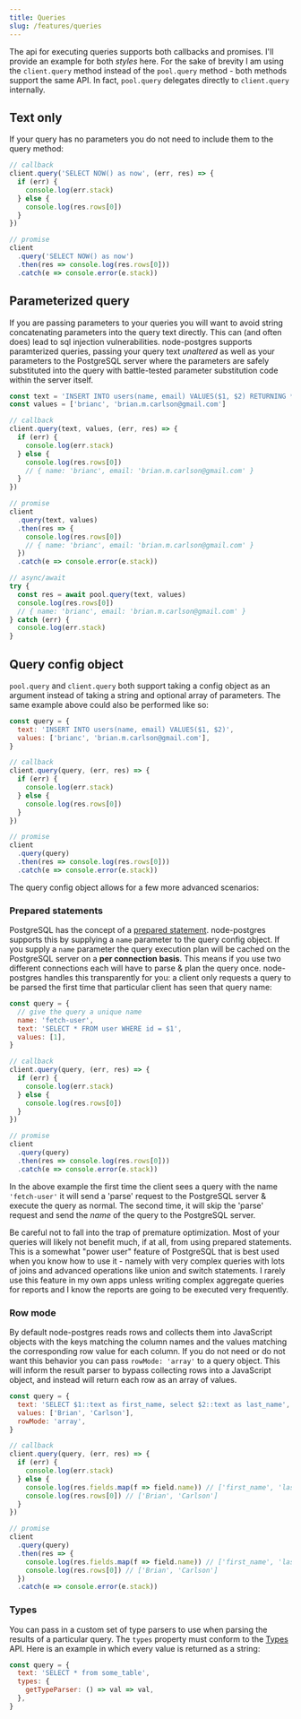 ```yaml
---
title: Queries
slug: /features/queries
---
```


The api for executing queries supports both callbacks and promises. I'll provide an example for both _styles_ here. For the sake of brevity I am using the `client.query` method instead of the `pool.query` method - both methods support the same API. In fact, `pool.query` delegates directly to `client.query` internally.

## Text only

If your query has no parameters you do not need to include them to the query method:

```js
// callback
client.query('SELECT NOW() as now', (err, res) => {
  if (err) {
    console.log(err.stack)
  } else {
    console.log(res.rows[0])
  }
})

// promise
client
  .query('SELECT NOW() as now')
  .then(res => console.log(res.rows[0]))
  .catch(e => console.error(e.stack))
```

## Parameterized query

If you are passing parameters to your queries you will want to avoid string concatenating parameters into the query text directly. This can (and often does) lead to sql injection vulnerabilities. node-postgres supports paramterized queries, passing your query text _unaltered_ as well as your parameters to the PostgreSQL server where the parameters are safely substituted into the query with battle-tested parameter substitution code within the server itself.

```js
const text = 'INSERT INTO users(name, email) VALUES($1, $2) RETURNING *'
const values = ['brianc', 'brian.m.carlson@gmail.com']

// callback
client.query(text, values, (err, res) => {
  if (err) {
    console.log(err.stack)
  } else {
    console.log(res.rows[0])
    // { name: 'brianc', email: 'brian.m.carlson@gmail.com' }
  }
})

// promise
client
  .query(text, values)
  .then(res => {
    console.log(res.rows[0])
    // { name: 'brianc', email: 'brian.m.carlson@gmail.com' }
  })
  .catch(e => console.error(e.stack))

// async/await
try {
  const res = await pool.query(text, values)
  console.log(res.rows[0])
  // { name: 'brianc', email: 'brian.m.carlson@gmail.com' }
} catch (err) {
  console.log(err.stack)
}
```

## Query config object

`pool.query` and `client.query` both support taking a config object as an argument instead of taking a string and optional array of parameters. The same example above could also be performed like so:

```js
const query = {
  text: 'INSERT INTO users(name, email) VALUES($1, $2)',
  values: ['brianc', 'brian.m.carlson@gmail.com'],
}

// callback
client.query(query, (err, res) => {
  if (err) {
    console.log(err.stack)
  } else {
    console.log(res.rows[0])
  }
})

// promise
client
  .query(query)
  .then(res => console.log(res.rows[0]))
  .catch(e => console.error(e.stack))
```

The query config object allows for a few more advanced scenarios:

### Prepared statements

PostgreSQL has the concept of a [prepared statement](https://www.postgresql.org/docs/9.3/static/sql-prepare.html). node-postgres supports this by supplying a `name` parameter to the query config object. If you supply a `name` parameter the query execution plan will be cached on the PostgreSQL server on a **per connection basis**. This means if you use two different connections each will have to parse & plan the query once. node-postgres handles this transparently for you: a client only requests a query to be parsed the first time that particular client has seen that query name:

```js
const query = {
  // give the query a unique name
  name: 'fetch-user',
  text: 'SELECT * FROM user WHERE id = $1',
  values: [1],
}

// callback
client.query(query, (err, res) => {
  if (err) {
    console.log(err.stack)
  } else {
    console.log(res.rows[0])
  }
})

// promise
client
  .query(query)
  .then(res => console.log(res.rows[0]))
  .catch(e => console.error(e.stack))
```

In the above example the first time the client sees a query with the name `'fetch-user'` it will send a 'parse' request to the PostgreSQL server & execute the query as normal. The second time, it will skip the 'parse' request and send the _name_ of the query to the PostgreSQL server.

<div class='message is-warning'>
  <div class='message-body'>
Be careful not to fall into the trap of premature optimization.  Most of your queries will likely not benefit much, if at all, from using prepared statements.  This is a somewhat "power user" feature of PostgreSQL that is best used when you know how to use it - namely with very complex queries with lots of joins and advanced operations like union and switch statements.  I rarely use this feature in my own apps unless writing complex aggregate queries for reports and I know the reports are going to be executed very frequently.
  </div>
</div>

### Row mode

By default node-postgres reads rows and collects them into JavaScript objects with the keys matching the column names and the values matching the corresponding row value for each column. If you do not need or do not want this behavior you can pass `rowMode: 'array'` to a query object. This will inform the result parser to bypass collecting rows into a JavaScript object, and instead will return each row as an array of values.

```js
const query = {
  text: 'SELECT $1::text as first_name, select $2::text as last_name',
  values: ['Brian', 'Carlson'],
  rowMode: 'array',
}

// callback
client.query(query, (err, res) => {
  if (err) {
    console.log(err.stack)
  } else {
    console.log(res.fields.map(f => field.name)) // ['first_name', 'last_name']
    console.log(res.rows[0]) // ['Brian', 'Carlson']
  }
})

// promise
client
  .query(query)
  .then(res => {
    console.log(res.fields.map(f => field.name)) // ['first_name', 'last_name']
    console.log(res.rows[0]) // ['Brian', 'Carlson']
  })
  .catch(e => console.error(e.stack))
```

### Types

You can pass in a custom set of type parsers to use when parsing the results of a particular query. The `types` property must conform to the [Types](/api/types) API. Here is an example in which every value is returned as a string:

```js
const query = {
  text: 'SELECT * from some_table',
  types: {
    getTypeParser: () => val => val,
  },
}
```
